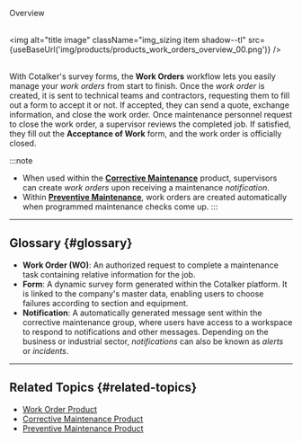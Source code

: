 
<span className="hero__title">Overview</span>
<br/>
<br/>

<img alt="title image" className="img_sizing item shadow--tl" src={useBaseUrl('img/products/products_work_orders_overview_00.png')} />
<br/>
<br/>

With Cotalker's survey forms, the **Work Orders** workflow lets you easily manage your _work orders_ from start to finish. Once the _work order_ is created, it is sent to technical teams and contractors, requesting them to fill out a form to accept it or not. If accepted, they can send a quote, exchange information, and close the work order. Once maintenance personnel request to close the work order, a supervisor reviews the completed job. If satisfied, they fill out the **Acceptance of Work** form, and the work order is officially closed.

:::note
- When used within the [**Corrective Maintenance**](/docs/products/corrective_maintenance/cm_overview) product, supervisors can create _work orders_ upon receiving a maintenance _notification_.
- Within [**Preventive Maintenance**](/docs/products/preventive_maintenance/pm_overview), work orders are created automatically when programmed maintenance checks come up.
:::

----

## Glossary {#glossary}
- **Work Order (WO)**: An authorized request to complete a maintenance task containing relative information for the job.
- **Form**: A dynamic survey form generated within the Cotalker platform. It is linked to the company's master data, enabling users to choose failures according to section and equipment.
- **Notification**: A automatically generated message sent within the corrective maintenance group, where users have access to a workspace to respond to notifications and other messages. Depending on the business or industrial sector, _notifications_ can also be known as _alerts_ or _incidents_.

----

## Related Topics {#related-topics}
- [Work Order Product](/docs/products/work_order_product/wo_overview)
- [Corrective Maintenance Product](/docs/products/corrective_maintenance/cm_overview)
- [Preventive Maintenance Product](/docs/products/preventive_maintenance/pm_overview)